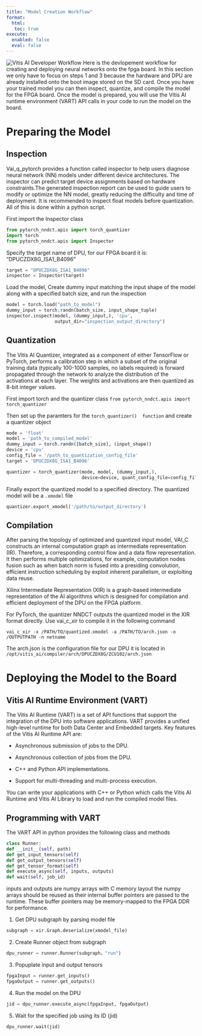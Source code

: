 ---
title: "Model Creation Workflow"
format: 
  html: 
   toc: true
execute:
  enabled: false
  eval: false
---

![Vitis AI Developer Workflow](res/vitis_ai_workflow.png)
Here is the devlopement workflow for creating and deploying neural networks onto the fpga board. In this section we only have to focus on steps 1 and 3 because the hardware and DPU are already installed onto the boot image stored on the SD card. Once you have your trained model you can then inspect, quantize, and compile the model for the FPGA board. Once the model is prepared, you will use the Vitis AI runtime environment (VART) API calls in your code to run the model on the board.

# Preparing the Model

## Inspection
Vai_q_pytorch provides a function called inspector to help users diagnose neural network (NN) models under different device architectures. The inspector can predict target device assignments based on hardware constraints.The generated inspection report can be used to guide users to modify or optimize the NN model, greatly reducing the difficulty and time of deployment. It is recommended to inspect float models before quantization. All of this is done within a python script.

First import the Inspector class

```{python}
from pytorch_nndct.apis import torch_quantizer
import torch
from pytorch_nndct.apis import Inspector
```


Specify the target name of DPU, for our FPGA board it is: "DPUCZDX8G_ISA1_B4096"

``` {python}
target = "DPUCZDX8G_ISA1_B4096"
inspector = Inspector(target)
```

Load the model, Create dummy input matching the input shape of the model along with a specified batch size, and run the inspection

``` {python}
model = torch.load("path_to_model")
dummy_input = torch.randn(batch_size, input_shape_tuple)
inspector.inspect(model, (dummy_input,), 'cpu',
                  output_dir="inspection_output_directory")

```



## Quantization
The Vitis AI Quantizer, integrated as a component of either TensorFlow or PyTorch, performs a calibration step in which a subset of the original training data (typically 100-1000 samples, no labels required) is forward propagated through the network to analyze the distribution of the activations at each layer. The weights and activations are then quantized as 8-bit integer values.

First import torch and the quantizer class
```from pytorch_nndct.apis import torch_quantizer```


Then set up the paramters for the ``` torch_quantizer()  function ``` and create a quantizer object

```{python}
mode = 'float'
model = 'path_to_compiled_model'
dummy_input = torch.randn([batch_size], (input_shape))
device = 'cpu'
config_file = '/path_to_quantization_config_file'
target = 'DPUCZDX8G_ISA1_B4096'

quantizer = torch_quantizer(mode, model, (dummy_input,),
                            device=device, quant_config_file=config_file, target=target)
```

Finally export the quantized model to a specified directory. The quantized model will be a ```.xmodel``` file
```{python}
quantizer.export_xmodel('/path/to/output_directory')
```

## Compilation
After parsing the topology of optimized and quantized input model, VAI_C constructs an internal computation graph as intermediate representation (IR). Therefore, a corresponding control flow and a data flow representation. It then performs multiple optimizations, for example, computation nodes fusion such as when batch norm is fused into a presiding convolution, efficient instruction scheduling by exploit inherent parallelism, or exploiting data reuse.

Xilinx Intermediate Representation (XIR) is a graph-based intermediate representation of the AI algorithms which is designed for compilation and efficient deployment of the DPU on the FPGA platform. 

For PyTorch, the quantizer NNDCT outputs the quantized model in the XIR format directly. Use vai_c_xir to compile it in the following command

```vai_c_xir -x /PATH/TO/quantized.xmodel -a /PATH/TO/arch.json -o /OUTPUTPATH -n netname```

:::{.callout-note}
The arch.json is the configuration file for our DPU it is located in ```/opt/vitis_ai/compiler/arch/DPUCZDX8G/ZCU102/arch.json```
:::

# Deploying the Model to the Board
## Vitis AI Runtime Environment (VART)
The Vitis AI Runtime (VART) is a set of API functions that support the integration of the DPU into software applications. VART provides a unified high-level runtime for both Data Center and Embedded targets. Key features of the Vitis AI Runtime API are:

   - Asynchronous submission of jobs to the DPU.

   - Asynchronous collection of jobs from the DPU.

   - C++ and Python API implementations.

   - Support for multi-threading and multi-process execution.

You can write your applications with C++ or Python which calls the Vitis AI Runtime and Vitis AI Library to load and run the compiled model files.

## Programming with VART
The VART API in python provides the following class and methods
```{python}
class Runner:
def __init__(self, path)
def get_input_tensors(self)
def get_output_tensors(self)
def get_tensor_format(self)
def execute_async(self, inputs, outputs)
def wait(self, job_id)
```
:::{.callout-note}
inputs and outputs are numpy arrays with C memory layout the numpy arrays should be reused as their internal buffer pointers are passed to the runtime. These buffer pointers may be memory-mapped to the FPGA DDR for performance.
:::

1. Get DPU subgraph by parsing model file
```{python}
subgraph = xir.Graph.deserialize(xmodel_file)
```
2. Create Runner object from subgraph
```{python}
dpu_runner = runner.Runner(subgraph，"run")
```

3. Popuplate input and output tensors
```{python}
fpgaInput = runner.get_inputs()
fpgaOutput = runner.get_outputs()
```
4. Run the model on the DPU
```{python}
jid = dpu_runner.execute_async(fpgaInput, fpgaOutput)
```

5. Wait for the specified job using its ID (jid)
```{python}
dpu_runner.wait(jid)
```
